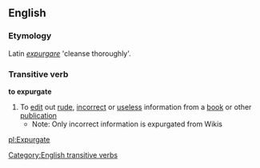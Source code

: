 ==English==

===Etymology===
Latin ''[[expurgare]]'' 'cleanse thoroughly'.

===Transitive verb===
'''to expurgate'''
# To [[edit]] out [[rude]], [[incorrect]] or [[useless]] information from a [[book]] or other [[publication]]
#*Note: Only incorrect information is expurgated from Wikis
[[Category:English transitive verbs]]

[[pl:Expurgate]]